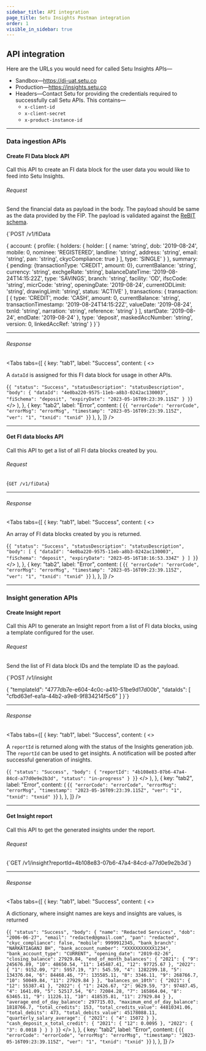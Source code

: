 ```yaml
---
sidebar_title: API integration
page_title: Setu Insights Postman integration
order: 1
visible_in_sidebar: true
---
```


## API integration

Here are the URLs you would need for called Setu Insights APIs—

- Sandbox—https://di-uat.setu.co
- Production—https://insights.setu.co
- Headers—Contact Setu for providing the credentials required to successfully call Setu APIs. This contains—
  - `x-client-id`
  - `x-client-secret`
  - `x-product-instance-id`

<hr class="primary" />

### Data ingestion APIs

#### Create FI Data block API

Call this API to create an FI data block for the user data you would like to feed into Setu Insights.

###### Request

Send the financial data as payload in the body. The payload should be same as the data provided by the FIP. The payload is validated against the <a href="https://api.rebit.org.in/schema" target="_blank">ReBIT schema</a>.

<CodeBlockWithCopy language="json">
  {`POST /v1/fiData
  
{
  account: {
    profile: {
      holders: {
        holder: [
          {
            name: 'string',
            dob: '2019-08-24',
            mobile: 0,
            nominee: 'REGISTERED',
            landline: 'string',
            address: 'string',
            email: 'string',
            pan: 'string',
            ckycCompliance: true
          }
        ],
        type: 'SINGLE'
      }
    },
    summary: {
      pending: {transactionType: 'CREDIT', amount: 0},
      currentBalance: 'string',
      currency: 'string',
      exchgeRate: 'string',
      balanceDateTime: '2019-08-24T14:15:22Z',
      type: 'SAVINGS',
      branch: 'string',
      facility: 'OD',
      ifscCode: 'string',
      micrCode: 'string',
      openingDate: '2019-08-24',
      currentODLimit: 'string',
      drawingLimit: 'string',
      status: 'ACTIVE'
    },
    transactions: {
      transaction: [
        {
          type: 'CREDIT',
          mode: 'CASH',
          amount: 0,
          currentBalance: 'string',
          transactionTimestamp: '2019-08-24T14:15:22Z',
          valueDate: '2019-08-24',
          txnId: 'string',
          narration: 'string',
          reference: 'string'
        }
      ],
      startDate: '2019-08-24',
      endDate: '2019-08-24'
    },
    type: 'deposit',
    maskedAccNumber: 'string',
    version: 0,
    linkedAccRef: 'string'
  }
}`}
</CodeBlockWithCopy>

<hr class="tertiary" />

###### Response

<Tabs
  tabs={[
    {
      key: "tab1",
      label: "Success",
      content: (
        <>
          <p>
            A <code>dataId</code> is assigned for this FI data block for usage
            in other APIs.
          </p>
          <CodeBlockWithCopy language="json">
            {`{
  "status": "Success",
  "statusDescription": "statusDescription",
  "body": {
    "dataId": "4e0ba220-9575-11eb-a8b3-0242ac130003",
    "fiSchema": "deposit",
    "expiryDate": "2023-05-16T09:23:39.115Z"
  }
}`}
          </CodeBlockWithCopy>
        </>
      ),
    },
    {
      key: "tab2",
      label: "Error",
      content: (
        <CodeBlockWithCopy language="json">
          {`{
  "errorCode": "errorCode",
  "errorMsg": "errorMsg",
  "timestamp": "2023-05-16T09:23:39.115Z",
  "ver": "1",
  "txnid": "txnid"
}`}
        </CodeBlockWithCopy>
      ),
    },
  ]}
/>

<hr class="tertiary" />

#### Get FI data blocks API

Call this API to get a list of all FI data blocks created by you.

###### Request

<CodeBlockWithCopy language="json">{`GET /v1/fiData`}</CodeBlockWithCopy>

<hr class="tertiary" />

###### Response

<Tabs
  tabs={[
    {
      key: "tab1",
      label: "Success",
      content: (
        <>
          <p>An array of FI data blocks created by you is returned.</p>
          <CodeBlockWithCopy language="json">
            {`{
  "status": "Success",
  "statusDescription": "statusDescription",
  "body": [
    {
      "dataId": "4e0ba220-9575-11eb-a8b3-0242ac130003",
      "fiSchema": "deposit",
      "expiryDate": "2023-05-16T10:16:53.334Z"
    }
  ]
}`}
          </CodeBlockWithCopy>
        </>
      ),
    },
    {
      key: "tab2",
      label: "Error",
      content: (
        <CodeBlockWithCopy language="json">
          {`{
  "errorCode": "errorCode",
  "errorMsg": "errorMsg",
  "timestamp": "2023-05-16T09:23:39.115Z",
  "ver": "1",
  "txnid": "txnid"
}`}
        </CodeBlockWithCopy>
      ),
    },
  ]}
/>

<hr class="primary" />

### Insight generation APIs

#### Create Insight report

Call this API to generate an Insight report from a list of FI data blocks, using a template configured for the user.

###### Request

Send the list of FI data block IDs and the template ID as the payload.

<CodeBlockWithCopy language="json">
{`POST /v1/insight

{
  "templateId": "4777db7e-e604-4c0c-a410-51be9d17d00b",
  "dataIds": [
    "cfbd63ef-ea1a-44b2-a9e8-9f834214f5c6"
  ]
}`}
</CodeBlockWithCopy>

<hr class="tertiary" />

###### Response

<Tabs
  tabs={[
    {
      key: "tab1",
      label: "Success",
      content: (
        <>
          <p>
            A <code>reportId</code> is returned along with the status of the Insights generation job.
            The <code>reportId</code> can be used to get insights. A notification will be posted after successful generation of insights.
          </p>
          <CodeBlockWithCopy language="json">
            {`{
  "status": "Success",
  "body": {
    "reportId": "4b108e83-07b6-47a4-84cd-a77d0e9e2b3d",
    "status": "in-progress"
  }
}`}
          </CodeBlockWithCopy>
        </>
      ),
    },
    {
      key: "tab2",
      label: "Error",
      content: (
        <CodeBlockWithCopy language="json">
          {`{
  "errorCode": "errorCode",
  "errorMsg": "errorMsg",
  "timestamp": "2023-05-16T09:23:39.115Z",
  "ver": "1",
  "txnid": "txnid"
}`}
        </CodeBlockWithCopy>
      ),
    },
  ]}
/>

<hr class="tertiary" />

#### Get Insight report

Call this API to get the generated insights under the report.

###### Request

<CodeBlockWithCopy language="json">
{`GET /v1/insight?reportId=4b108e83-07b6-47a4-84cd-a77d0e9e2b3d`}
</CodeBlockWithCopy>

<hr class="tertiary" />

###### Response

<Tabs
  tabs={[
    {
      key: "tab1",
      label: "Success",
      content: (
        <>
          <p>A dictionary, where insight names are keys and insights are values, is returned</p>
          <CodeBlockWithCopy language="json">
            {`{
  "status": "Success",
  "body": {
    "name": "Redacted Services",
    "dob": "2006-06-27",
    "email": "redacted@gmail.com",
    "pan": "redacted",
    "ckyc_compliance": false,
    "mobile": 9999912345,
    "bank_branch": "NARKATIAGANJ BH",
    "bank_account_number": "XXXXXXXXXXX1234",
    "bank_account_type": "CURRENT",
    "opening_date": "2019-02-26",
    "closing_balance": 27929.84,
    "end_of_month_balances": {
      "2021": {
        "9": 245676.89,
        "10": 48650.54,
        "11": 145487.41,
        "12": 97725.67
      },
      "2022": {
        "1": 9152.09,
        "2": 5957.19,
        "3": 545.59,
        "4": 1282299.18,
        "5": 134376.04,
        "6": 84468.46,
        "7": 135585.11,
        "8": 3346.11,
        "9": 268766.7,
        "10": 50049.84,
        "11": 27929.84
      }
    },
    "balances_on_10th": {
      "2021": {
        "12": 55387.41
      },
      "2022": {
        "1": 2426.67,
        "2": 9629.59,
        "3": 97487.45,
        "4": 1641.09,
        "5": 52517.54,
        "6": 72084.28,
        "7": 165864.04,
        "8": 63465.11,
        "9": 11226.11,
        "10": 418535.81,
        "11": 27929.84
      }
    },
    "average_end_of_day_balance": 297715.03,
    "maximum_end_of_day_balance": 1818766.7,
    "total_credits": 153,
    "total_credits_value": 44810341.06,
    "total_debits": 473,
    "total_debits_value": 45178088.11,
    "quarterly_salary_average": {
      "2021": {
        "4": 15072
      }
    },
    "cash_deposit_x_total_credit": {
      "2021": {
        "12": 0.0095
      },
      "2022": {
        "3": 0.0018
      }
    }
  }
}`}
          </CodeBlockWithCopy>
        </>
      ),
    },
    {
      key: "tab2",
      label: "Error",
      content: (
        <CodeBlockWithCopy language="json">
          {`{
  "errorCode": "errorCode",
  "errorMsg": "errorMsg",
  "timestamp": "2023-05-16T09:23:39.115Z",
  "ver": "1",
  "txnid": "txnid"
}`}
        </CodeBlockWithCopy>
      ),
    },
  ]}
/>

<WasPageHelpful />
